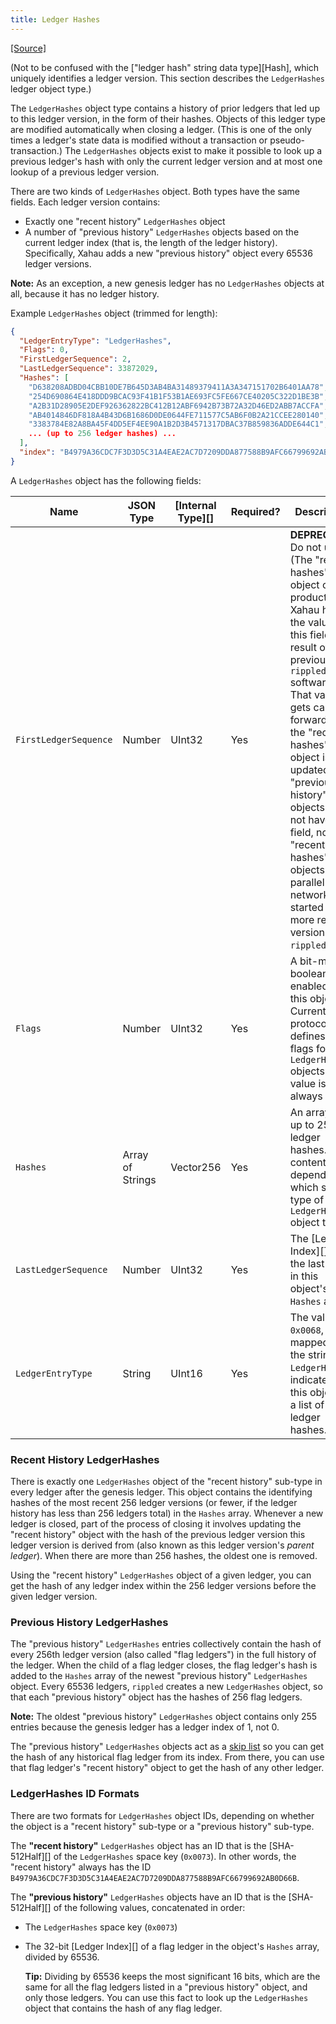 ```yaml
---
title: Ledger Hashes
---
```

[\[Source\]](https://github.com/ripple/rippled/blob/master/src/ripple/protocol/impl/LedgerFormats.cpp#L104-L108)

(Not to be confused with the \["ledger hash" string data type]\[Hash], which uniquely identifies a ledger version. This section describes the `LedgerHashes` ledger object type.)

The `LedgerHashes` object type contains a history of prior ledgers that led up to this ledger version, in the form of their hashes. Objects of this ledger type are modified automatically when closing a ledger. (This is one of the only times a ledger's state data is modified without a transaction or pseudo-transaction.) The `LedgerHashes` objects exist to make it possible to look up a previous ledger's hash with only the current ledger version and at most one lookup of a previous ledger version.

There are two kinds of `LedgerHashes` object. Both types have the same fields. Each ledger version contains:

* Exactly one "recent history" `LedgerHashes` object
* A number of "previous history" `LedgerHashes` objects based on the current ledger index (that is, the length of the ledger history). Specifically, Xahau adds a new "previous history" object every 65536 ledger versions.

**Note:** As an exception, a new genesis ledger has no `LedgerHashes` objects at all, because it has no ledger history.

Example `LedgerHashes` object (trimmed for length):

```json
{
  "LedgerEntryType": "LedgerHashes",
  "Flags": 0,
  "FirstLedgerSequence": 2,
  "LastLedgerSequence": 33872029,
  "Hashes": [
    "D638208ADBD04CBB10DE7B645D3AB4BA31489379411A3A347151702B6401AA78",
    "254D690864E418DDD9BCAC93F41B1F53B1AE693FC5FE667CE40205C322D1BE3B",
    "A2B31D28905E2DEF926362822BC412B12ABF6942B73B72A32D46ED2ABB7ACCFA",
    "AB4014846DF818A4B43D6B1686D0DE0644FE711577C5AB6F0B2A21CCEE280140",
    "3383784E82A8BA45F4DD5EF4EE90A1B2D3B4571317DBAC37B859836ADDE644C1",
    ... (up to 256 ledger hashes) ...
  ],
  "index": "B4979A36CDC7F3D3D5C31A4EAE2AC7D7209DDA877588B9AFC66799692AB0D66B"
}
```

A `LedgerHashes` object has the following fields:

| Name                  | JSON Type        | \[Internal Type]\[] | Required? | Description                                                                                                                                                                                                                                                                                                                                                                                        |
| --------------------- | ---------------- | ------------------- | --------- | -------------------------------------------------------------------------------------------------------------------------------------------------------------------------------------------------------------------------------------------------------------------------------------------------------------------------------------------------------------------------------------------------- |
| `FirstLedgerSequence` | Number           | UInt32              | Yes       | **DEPRECATED** Do not use. (The "recent hashes" object of the production Xahau has the value `2` in this field as a result of a previous `rippled` software. That value gets carried forward as the "recent hashes" object is updated. New "previous history" objects do not have this field, nor do "recent hashes" objects in parallel networks started with more recent versions of `rippled`.) |
| `Flags`               | Number           | UInt32              | Yes       | A bit-map of boolean flags enabled for this object. Currently, the protocol defines no flags for `LedgerHashes` objects. The value is always `0`.                                                                                                                                                                                                                                                  |
| `Hashes`              | Array of Strings | Vector256           | Yes       | An array of up to 256 ledger hashes. The contents depend on which sub-type of `LedgerHashes` object this is.                                                                                                                                                                                                                                                                                       |
| `LastLedgerSequence`  | Number           | UInt32              | Yes       | The \[Ledger Index]\[] of the last entry in this object's `Hashes` array.                                                                                                                                                                                                                                                                                                                          |
| `LedgerEntryType`     | String           | UInt16              | Yes       | The value `0x0068`, mapped to the string `LedgerHashes`, indicates that this object is a list of ledger hashes.                                                                                                                                                                                                                                                                                    |

### Recent History LedgerHashes

There is exactly one `LedgerHashes` object of the "recent history" sub-type in every ledger after the genesis ledger. This object contains the identifying hashes of the most recent 256 ledger versions (or fewer, if the ledger history has less than 256 ledgers total) in the `Hashes` array. Whenever a new ledger is closed, part of the process of closing it involves updating the "recent history" object with the hash of the previous ledger version this ledger version is derived from (also known as this ledger version's _parent ledger_). When there are more than 256 hashes, the oldest one is removed.

Using the "recent history" `LedgerHashes` object of a given ledger, you can get the hash of any ledger index within the 256 ledger versions before the given ledger version.

### Previous History LedgerHashes

The "previous history" `LedgerHashes` entries collectively contain the hash of every 256th ledger version (also called "flag ledgers") in the full history of the ledger. When the child of a flag ledger closes, the flag ledger's hash is added to the `Hashes` array of the newest "previous history" `LedgerHashes` object. Every 65536 ledgers, `rippled` creates a new `LedgerHashes` object, so that each "previous history" object has the hashes of 256 flag ledgers.

**Note:** The oldest "previous history" `LedgerHashes` object contains only 255 entries because the genesis ledger has a ledger index of 1, not 0.

The "previous history" `LedgerHashes` objects act as a [skip list](https://en.wikipedia.org/wiki/Skip_list) so you can get the hash of any historical flag ledger from its index. From there, you can use that flag ledger's "recent history" object to get the hash of any other ledger.

### LedgerHashes ID Formats

There are two formats for `LedgerHashes` object IDs, depending on whether the object is a "recent history" sub-type or a "previous history" sub-type.

The **"recent history"** `LedgerHashes` object has an ID that is the \[SHA-512Half]\[] of the `LedgerHashes` space key (`0x0073`). In other words, the "recent history" always has the ID `B4979A36CDC7F3D3D5C31A4EAE2AC7D7209DDA877588B9AFC66799692AB0D66B`.

The **"previous history"** `LedgerHashes` objects have an ID that is the \[SHA-512Half]\[] of the following values, concatenated in order:

* The `LedgerHashes` space key (`0x0073`)
*   The 32-bit \[Ledger Index]\[] of a flag ledger in the object's `Hashes` array, divided by 65536.

    **Tip:** Dividing by 65536 keeps the most significant 16 bits, which are the same for all the flag ledgers listed in a "previous history" object, and only those ledgers. You can use this fact to look up the `LedgerHashes` object that contains the hash of any flag ledger.
